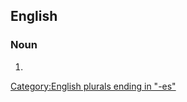==English==

===Noun===
{{head|en|noun form}}

# {{plural of|en|tux}}

[[Category:English plurals ending in "-es"]]